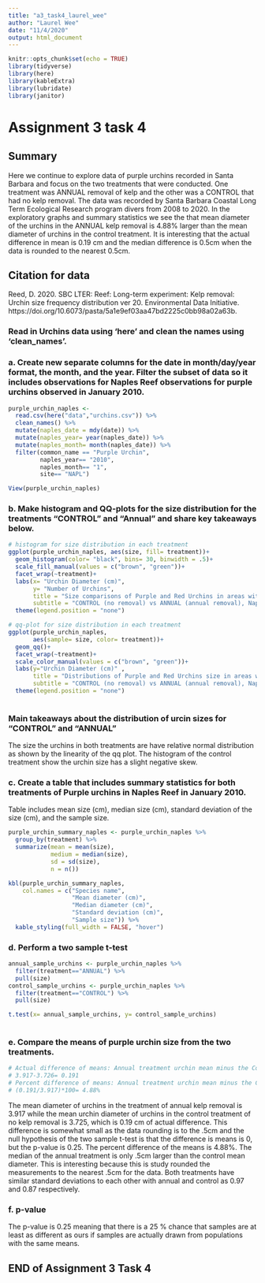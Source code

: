 ```yaml
---
title: "a3_task4_laurel_wee"
author: "Laurel Wee"
date: "11/4/2020"
output: html_document
---
```


```r
knitr::opts_chunk$set(echo = TRUE)
library(tidyverse)
library(here)
library(kableExtra)
library(lubridate)
library(janitor)
```
# Assignment 3 task 4

## Summary
Here we continue to explore data of purple urchins recorded in Santa Barbara and focus on the two treatments that were conducted. One treatment was ANNUAL removal of kelp and the other was a CONTROL that had no kelp removal. The data was recorded by Santa Barbara Coastal Long Term Ecological Research program divers from 2008 to 2020. In the exploratory graphs and summary statistics we see the that mean diameter of the urchins in the ANNUAL kelp removal is 4.88% larger than the mean diameter of urchins in the control treatment. It is interesting that the actual difference in mean is 0.19 cm and the median difference is 0.5cm when the data is rounded to the nearest 0.5cm. 


## Citation for data
Reed, D. 2020. SBC LTER: Reef: Long-term experiment: Kelp removal: Urchin size frequency distribution ver 20. Environmental Data Initiative. https://doi.org/10.6073/pasta/5a1e9ef03aa47bd2225c0bb98a02a63b.

### Read in Urchins data using 'here' and clean the names using 'clean_names'.
### a. Create new separate columns for the date in month/day/year format, the month, and the year. Filter the subset of data so it includes observations for Naples Reef observations for purple urchins observed in January 2010.

```r
purple_urchin_naples <- 
  read.csv(here("data","urchins.csv")) %>% 
  clean_names() %>% 
  mutate(naples_date = mdy(date)) %>% 
  mutate(naples_year= year(naples_date)) %>% 
  mutate(naples_month= month(naples_date)) %>% 
  filter(common_name == "Purple Urchin",  
         naples_year== "2010", 
         naples_month== "1", 
         site== "NAPL")

View(purple_urchin_naples)
```

### b. Make histogram and QQ-plots for the size distribution for the treatments "CONTROL" and "Annual" and share key takeaways below.  

```r
# histogram for size distribution in each treatment
ggplot(purple_urchin_naples, aes(size, fill= treatment))+
  geom_histogram(color= "black", bins= 30, binwidth = .5)+
  scale_fill_manual(values = c("brown", "green"))+
  facet_wrap(~treatment)+
  labs(x= "Urchin Diameter (cm)", 
       y= "Number of Urchins", 
       title = "Size comparisons of Purple and Red Urchins in areas with or without giant kelp", 
       subtitle = "CONTROL (no removal) vs ANNUAL (annual removal), Naples Reef, January 2010 (WEE)")+
  theme(legend.position = "none")

# qq-plot for size distribution in each treatment
ggplot(purple_urchin_naples, 
       aes(sample= size, color= treatment))+
  geom_qq()+
  facet_wrap(~treatment)+
  scale_color_manual(values = c("brown", "green"))+
  labs(y="Urchin Diameter (cm)" , 
       title = "Distributions of Purple and Red Urchins size in areas with or without giant kelp", 
       subtitle = "CONTROL (no removal) vs ANNUAL (annual removal), Naples Reef, January 2010 (WEE)")+
  theme(legend.position = "none")
  
```

### Main takeaways about the distribution of urcin sizes for "CONTROL" and "ANNUAL"
The size the urchins in both treatments are have relative normal distribution as shown by the linearity of the qq plot. The histogram of the control treatment show the urchin size has a slight negative skew. 

### c. Create a table that includes summary statistics for both treatments of Purple urchins in Naples Reef in January 2010.
Table includes mean size (cm), median size (cm), standard deviation of the size (cm), and the sample size. 

```r
purple_urchin_summary_naples <- purple_urchin_naples %>%
  group_by(treatment) %>% 
  summarize(mean = mean(size),
            medium = median(size),
            sd = sd(size),
            n = n()) 

kbl(purple_urchin_summary_naples, 
    col.names = c("Species name", 
                  "Mean diameter (cm)", 
                  "Median diameter (cm)", 
                  "Standard deviation (cm)", 
                  "Sample size")) %>% 
  kable_styling(full_width = FALSE, "hover")

```

### d. Perform a two sample t-test

```r
annual_sample_urchins <- purple_urchin_naples %>% 
  filter(treatment=="ANNUAL") %>% 
  pull(size)
control_sample_urchins <- purple_urchin_naples %>% 
  filter(treatment=="CONTROL") %>% 
  pull(size)

t.test(x= annual_sample_urchins, y= control_sample_urchins)
  
```
### e. Compare the means of purple urchin size from the two treatments.  

```r
# Actual difference of means: Annual treatment urchin mean minus the Control treatment urchin mean is 0.19
# 3.917-3.726= 0.191
# Percent difference of means: Annual treatment urchin mean minus the Control treatment urchin mean divided by the Annual treatment urchin mean, multiplied by 100 is 4.88%
# (0.191/3.917)*100= 4.88%
```
The mean diameter of urchins in the treatment of annual kelp removal is 3.917 while the mean urchin diameter of urchins in the control treatment of no kelp removal is 3.725, which is 0.19 cm of actual difference. This difference is somewhat small as the data rounding is to the .5cm and the null hypothesis of the two sample t-test is that the difference is means is 0, but the p-value is 0.25. The percent difference of the means is 4.88%. The median of the annual treatment is only .5cm larger than the control mean diameter. This is interesting because this is study rounded the measurements to the nearest .5cm for the data. Both treatments have similar standard deviations to each other with annual and control as 0.97 and 0.87 respectively. 

### f. p-value 
The p-value is 0.25 meaning that there is a 25 % chance that samples are at least as different as ours if samples are actually drawn from populations with the same means.


## END of Assignment 3 Task 4
